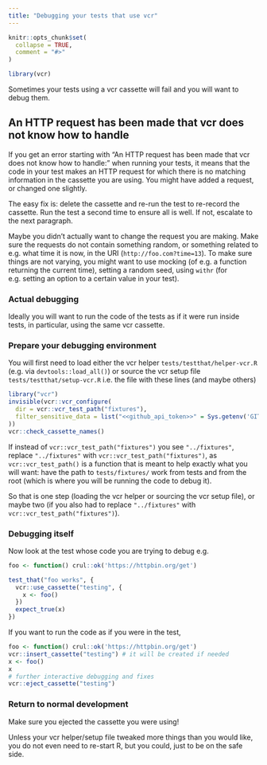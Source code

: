 ```yaml
---
title: "Debugging your tests that use vcr"
---
```


```r
knitr::opts_chunk$set(
  collapse = TRUE,
  comment = "#>"
)
```

```r
library(vcr)
```

Sometimes your tests using a vcr cassette will fail and you will want to debug them.

## An HTTP request has been made that vcr does not know how to handle

If you get an error starting with "An HTTP request has been made that vcr does not know how to handle:" when running your tests, it means that the code in your test makes an HTTP request for which there is no matching information in the cassette you are using. You might have added a request, or changed one slightly.

The easy fix is: delete the cassette and re-run the test to re-record the cassette. Run the test a second time to ensure all is well. If not, escalate to the next paragraph.

Maybe you didn't actually want to change the request you are making.
Make sure the requests do not contain something random, or something related to e.g. what time it is now, in the URI (`http://foo.com?time=13`).
To make sure things are not varying, you might want to use mocking (of e.g. a function returning the current time), setting a random seed, using `withr` (for e.g. setting an option to a certain value in your test).

### Actual debugging

Ideally you will want to run the code of the tests as if it were run inside tests, in particular, using the same vcr cassette.

### Prepare your debugging environment

You will first need to load either the vcr helper `tests/testthat/helper-vcr.R` (e.g. via `devtools::load_all()`) or source the vcr setup file `tests/testthat/setup-vcr.R` i.e. the file with these lines (and maybe others)

```r
library("vcr")
invisible(vcr::vcr_configure(
  dir = vcr::vcr_test_path("fixtures"),
  filter_sensitive_data = list("<<github_api_token>>" = Sys.getenv('GITHUB_PAT'))
))
vcr::check_cassette_names()

```

If instead of `vcr::vcr_test_path("fixtures")` you see `"../fixtures"`, replace `"../fixtures"` with `vcr::vcr_test_path("fixtures")`,
as `vcr::vcr_test_path()` is a function that is meant to help exactly what you will want: have the path to `tests/fixtures/` work from tests and from the root (which is where you will be running the code to debug it).

So that is one step (loading the vcr helper or sourcing the vcr setup file), or maybe two (if you also had to replace `"../fixtures"` with `vcr::vcr_test_path("fixtures")`).

### Debugging itself

Now look at the test whose code you are trying to debug e.g.

```r
foo <- function() crul::ok('https://httpbin.org/get')

test_that("foo works", {
  vcr::use_cassette("testing", {
    x <- foo()
  })
  expect_true(x)
})
```

If you want to run the code as if you were in the test,

```r
foo <- function() crul::ok('https://httpbin.org/get')
vcr::insert_cassette("testing") # it will be created if needed
x <- foo()
x
# further interactive debugging and fixes
vcr::eject_cassette("testing")
```

### Return to normal development

Make sure you ejected the cassette you were using!

Unless your vcr helper/setup file tweaked more things than you would like, you do not even need to re-start R, but you could, just to be on the safe side.
